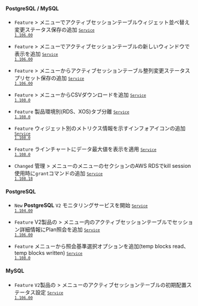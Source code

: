 #### PostgreSQL / MySQL​

- <code class="Feature">Feature</code> <Cmdname sid="side_dashboard" className="uitext" /> &gt; <Cmdname sid="side_flexboard" className="uitext" />メニューでアクティブセッションテーブルウィジェット並べ替え変更ステータス保存の追加 <code class='changelog-service'><a href="../release-notes/service/service-1_106_x"><code class='changelog-service'>Service 1.106.00​</code></a></code>

- <code class="Feature">Feature</code> <Cmdname sid="side_dashboard" className="uitext" /> &gt; <Cmdname sid="side_dbMonitoring" className="uitext" />メニューでアクティブセッションテーブルの新しいウィンドウで表示を追加 <code class='changelog-service'><a href="../release-notes/service/service-1_106_x"><code class='changelog-service'>Service 1.106.00​</code></a></code>

- <code class="Feature">Feature</code> <Cmdname sid="side_dashboard" className="uitext" /> &gt; <Cmdname sid="side_dbMonitoring" className="uitext" />メニューからアクティブセッションテーブル整列変更ステータスプリセット保存の追加 <code class='changelog-service'><a href="../release-notes/service/service-1_106_x"><code class='changelog-service'>Service 1.106.00​</code></a></code>

- <code class="Feature">Feature</code> <Cmdname sid="side_dashboard" className="uitext" /> &gt; <Cmdname sid="side_dbSize" className="uitext" />メニューからCSVダウンロードを追加 <code class='changelog-service'><a href="../release-notes/service/service-1_108_x"><code class='changelog-service'>Service 1.108.0​</code></a></code>

- <code class="Feature">Feature</code> 製品環境別(RDS、XOS)タブ分離 <code class='changelog-service'><a href="../release-notes/service/service-1_108_x"><code class='changelog-service'>Service 1.108.0​</code></a></code>

- <code class="Feature">Feature</code> ウィジェット別のメトリクス情報を示すインフォアイコンの追加 <code class='changelog-service'><a href="../release-notes/service/service-1_108_x"><code class='changelog-service'>Service 1.108.0​</code></a></code>

- <code class="Feature">Feature</code> ラインチャートにデータ最大値を表示を適用 <code class='changelog-service'><a href="../release-notes/service/service-1_108_x"><code class='changelog-service'>Service 1.108.0​</code></a></code>

- <code class="Changed">Changed</code> <span class="uitext">管理</span> &gt; <Cmdname sid="agentInstall" className="uitext" />メニューの<span class="uitext">メニューの</span>セクションのAWS RDSでkill session使用時に<code>grant</code>コマンドの追加 <code class='changelog-service'><a href="../release-notes/service/service-1_108_x"><code class='changelog-service'>Service 1.108.18​</code></a></code>

#### PostgreSQL​

- <code class="New">New</code> <b>PostgreSQL</b> <code class="my">V2</code> モニタリングサービスを開始 <code class='changelog-service'><a href="../release-notes/service/service-1_104_x"><code class='changelog-service'>Service 1.104.00​</code></a></code>

- <code class="Feature">Feature</code> V2製品の<Cmdname sid="side_dashboard" className="uitext" /> &gt; <Cmdname sid="side_dbMonitoring" className="uitext" />メニュー内のアクティブセッションテーブルでセッション詳細情報にPlan照会を追加 <code class='changelog-service'><a href="../release-notes/service/service-1_106_x"><code class='changelog-service'>Service 1.106.00​</code></a></code>

- <code class="Feature">Feature</code> <Cmdname sid="side_pgStat" className="uitext" />メニューから照会基準選択オプションを追加(temp blocks read、temp blocks written) <code class='changelog-service'><a href="../release-notes/service/service-1_108_x"><code class='changelog-service'>Service 1.108.0​</code></a></code>

#### MySQL​

- <code class="Feature">Feature</code> <code class="my">V2</code>製品の<Cmdname sid="side_dashboard" className="uitext" /> &gt; <Cmdname sid="side_dbMonitoring" className="uitext" />メニューのアクティブセッションテーブルの初期配置ステータス設定 <code class='changelog-service'><a href="../release-notes/service/service-1_106_x"><code class='changelog-service'>Service 1.106.00​</code></a></code>
